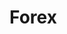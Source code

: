 # Forex


<ul className="grid grid-cols-1 md:grid-cols-2 lg:grid-cols-3 xl:grid-cols-4 gap-4 -ml-6">
<ReferenceCard
        title="Oanda"
        description="calendar, cancel, candles, closetrade, from, list, order, orderbook, pending, positionbook, positions, price,..."
        url="/terminal/reference/forex/oanda"
/>
<ReferenceCard
        title="Qa"
        description="acf, bw, cdf, cusum, decompose, hist, kurtosis, line, load, normality, pick, qqplot, quantile, raw, rolling,..."
        url="/terminal/reference/forex/qa"
/>
<ReferenceCard
        title="Ta"
        description="ad, adx, aroon, bbands, cci, cg, donchian, ema, fib, fisher, load, macd, obv, rsi, sma, stoch, zlma"
        url="/terminal/reference/forex/ta"
/>
<ReferenceCard
    title="Candle"
    description="Show candle for loaded fx data"
    url="/terminal/reference/forex/candle"
    command="true"
/>
<ReferenceCard
    title="Fwd"
    description="Get forward rates for loaded pair."
    url="/terminal/reference/forex/fwd"
    command="true"
/>
<ReferenceCard
    title="Load"
    description="Load historical exchange rate data.Available data sources are Alpha Advantage and YahooFinanceBy default main..."
    url="/terminal/reference/forex/load"
    command="true"
/>
<ReferenceCard
    title="Quote"
    description="Get current exchange rate quote"
    url="/terminal/reference/forex/quote"
    command="true"
/>
</ul>
